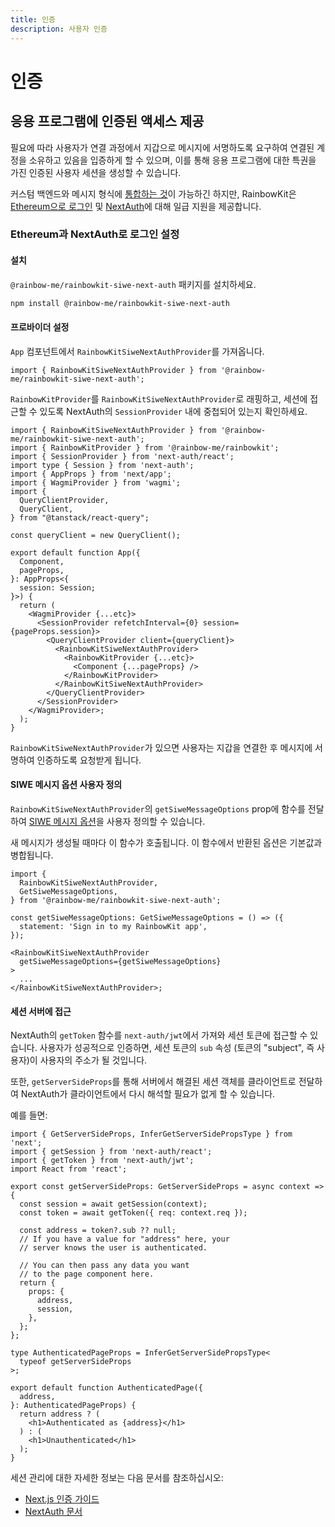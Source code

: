 ```yaml
---
title: 인증
description: 사용자 인증
---
```


# 인증

## 응용 프로그램에 인증된 액세스 제공

필요에 따라 사용자가 연결 과정에서 지갑으로 메시지에 서명하도록 요구하여 연결된 계정을 소유하고 있음을 입증하게 할 수 있으며, 이를 통해 응용 프로그램에 대한 특권을 가진 인증된 사용자 세션을 생성할 수 있습니다.

커스텀 백엔드와 메시지 형식에 [통합하는 것](/docs/custom-authentication)이 가능하긴 하지만, RainbowKit은 [Ethereum으로 로그인](https://login.xyz) 및 [NextAuth](https://next-auth.js.org)에 대해 일급 지원을 제공합니다.

### Ethereum과 NextAuth로 로그인 설정

#### 설치

`@rainbow-me/rainbowkit-siwe-next-auth` 패키지를 설치하세요.

```bash
npm install @rainbow-me/rainbowkit-siwe-next-auth
```

#### 프로바이더 설정

`App` 컴포넌트에서 `RainbowKitSiweNextAuthProvider`를 가져옵니다.

```tsx
import { RainbowKitSiweNextAuthProvider } from '@rainbow-me/rainbowkit-siwe-next-auth';
```

`RainbowKitProvider`를 `RainbowKitSiweNextAuthProvider`로 래핑하고, 세션에 접근할 수 있도록 NextAuth의 `SessionProvider` 내에 중첩되어 있는지 확인하세요.

```tsx
import { RainbowKitSiweNextAuthProvider } from '@rainbow-me/rainbowkit-siwe-next-auth';
import { RainbowKitProvider } from '@rainbow-me/rainbowkit';
import { SessionProvider } from 'next-auth/react';
import type { Session } from 'next-auth';
import { AppProps } from 'next/app';
import { WagmiProvider } from 'wagmi';
import {
  QueryClientProvider,
  QueryClient,
} from "@tanstack/react-query";

const queryClient = new QueryClient();

export default function App({
  Component,
  pageProps,
}: AppProps<{
  session: Session;
}>) {
  return (
    <WagmiProvider {...etc}>
      <SessionProvider refetchInterval={0} session={pageProps.session}>
        <QueryClientProvider client={queryClient}>
          <RainbowKitSiweNextAuthProvider>
            <RainbowKitProvider {...etc}>
              <Component {...pageProps} />
            </RainbowKitProvider>
          </RainbowKitSiweNextAuthProvider>
        </QueryClientProvider>
      </SessionProvider>
    </WagmiProvider>;
  );
}
```

`RainbowKitSiweNextAuthProvider`가 있으면 사용자는 지갑을 연결한 후 메시지에 서명하여 인증하도록 요청받게 됩니다.

#### SIWE 메시지 옵션 사용자 정의

`RainbowKitSiweNextAuthProvider`의 `getSiweMessageOptions` prop에 함수를 전달하여 [SIWE 메시지 옵션](https://viem.sh/docs/siwe/utilities/createSiweMessage#parameters)을 사용자 정의할 수 있습니다.

새 메시지가 생성될 때마다 이 함수가 호출됩니다. 이 함수에서 반환된 옵션은 기본값과 병합됩니다.

```tsx
import {
  RainbowKitSiweNextAuthProvider,
  GetSiweMessageOptions,
} from '@rainbow-me/rainbowkit-siwe-next-auth';

const getSiweMessageOptions: GetSiweMessageOptions = () => ({
  statement: 'Sign in to my RainbowKit app',
});

<RainbowKitSiweNextAuthProvider
  getSiweMessageOptions={getSiweMessageOptions}
>
  ...
</RainbowKitSiweNextAuthProvider>;
```

#### 세션 서버에 접근

NextAuth의 `getToken` 함수를 `next-auth/jwt`에서 가져와 세션 토큰에 접근할 수 있습니다. 사용자가 성공적으로 인증하면, 세션 토큰의 `sub` 속성 (토큰의 "subject", 즉 사용자)이 사용자의 주소가 될 것입니다.

또한, `getServerSideProps`를 통해 서버에서 해결된 세션 객체를 클라이언트로 전달하여 NextAuth가 클라이언트에서 다시 해석할 필요가 없게 할 수 있습니다.

예를 들면:

```tsx
import { GetServerSideProps, InferGetServerSidePropsType } from 'next';
import { getSession } from 'next-auth/react';
import { getToken } from 'next-auth/jwt';
import React from 'react';

export const getServerSideProps: GetServerSideProps = async context => {
  const session = await getSession(context);
  const token = await getToken({ req: context.req });

  const address = token?.sub ?? null;
  // If you have a value for "address" here, your
  // server knows the user is authenticated.

  // You can then pass any data you want
  // to the page component here.
  return {
    props: {
      address,
      session,
    },
  };
};

type AuthenticatedPageProps = InferGetServerSidePropsType<
  typeof getServerSideProps
>;

export default function AuthenticatedPage({
  address,
}: AuthenticatedPageProps) {
  return address ? (
    <h1>Authenticated as {address}</h1>
  ) : (
    <h1>Unauthenticated</h1>
  );
}
```

세션 관리에 대한 자세한 정보는 다음 문서를 참조하십시오:

- [Next.js 인증 가이드](https://nextjs.org/docs/authentication)
- [NextAuth 문서](https://next-auth.js.org)
